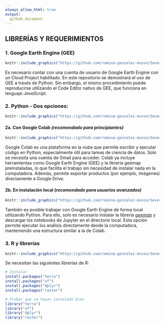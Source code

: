 ```yaml
---
always_allow_html: true
output:
  github_document
---
```


## **LIBRERÍAS Y REQUERIMIENTOS**

### **1. Google Earth Engine (GEE)**

```r
knitr::include_graphics("https://github.com/romina-gonzalez-musso/Severidad_incendios/blob/main/_images/Logo_GEE.jpg")
```

Es necesario contar con una cuenta de usuario de Google Earth Engine con un Cloud Project habilitado.
En este repositorio se demostrará el uso de GEE a través de Python. Sin embargo, el mismo procedimiento puede reproducirse utilizando el Code Editor nativo de GEE, que funciona en lenguaje *JavaScript*.

### **2. Python - Dos opciones:**
```r
knitr::include_graphics("https://github.com/romina-gonzalez-musso/Severidad_incendios/blob/main/_images/Logo_Python.png")
```


#### **2a. Con Google Colab** *(recomendado para principiantes)*
```r
knitr::include_graphics("https://github.com/romina-gonzalez-musso/Severidad_incendios/blob/main/_images/Logo_colab.jpg")
```

Google Colab es una plataforma en la nube que permite escribir y ejecutar código en Python, especialmente útil para tareas de ciencia de datos. Solo se necesita una cuenta de Gmail para acceder. Colab ya incluye herramientas como Google Earth Engine (GEE) y la librería geemap preinstaladas, lo que facilita el trabajo sin necesidad de instalar nada en la computadora. Además, permite exportar productos (por ejemplo, imágenes) directamente a Google Drive.


#### **2b. En instalación local** *(recomendado para usuarios avanzados)*
```r
knitr::include_graphics("https://github.com/romina-gonzalez-musso/Severidad_incendios/blob/main/_images/Logo_jupyter.png")
```

También es posible trabajar con Google Earth Engine de forma local utilizando Python. Para ello, solo es necesario instalar la librería [*geemap*](https://geemap.org/) y descargar los notebooks de Jupyter en el directorio local. Esta opción permite ejecutar los análisis directamente desde la computadora, manteniendo una estructura similar a la de Colab.


### **3. R y librerías**
```r
knitr::include_graphics("https://github.com/romina-gonzalez-musso/Severidad_incendios/blob/main/_images/Logo_R.png")
```

Se necesitan las siguientes librerías de R:

```r

# Instalar
install.packages("terra")
install.packages("sf")
install.packages("dplyr")
install.packages("raster")

# Probar que se hayan instalado bien
library("terra")
library("sf")
library("dplyr")
library("raster")

```